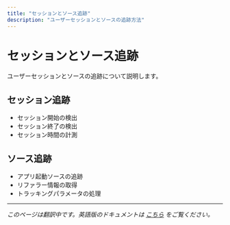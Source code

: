 ```yaml
---
title: "セッションとソース追跡"
description: "ユーザーセッションとソースの追跡方法"
---
```


# セッションとソース追跡

ユーザーセッションとソースの追跡について説明します。

## セッション追跡

- セッション開始の検出
- セッション終了の検出
- セッション時間の計測

## ソース追跡

- アプリ起動ソースの追跡
- リファラー情報の取得
- トラッキングパラメータの処理

---

*このページは翻訳中です。英語版のドキュメントは [こちら](/hc/en-us/articles/4403930059028-Session-and-Source-Tracking) をご覧ください。*
